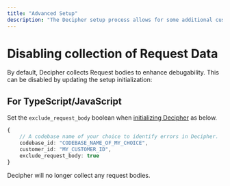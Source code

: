 ```yaml
---
title: "Advanced Setup"
description: "The Decipher setup process allows for some additional customizability beyond the defaults."
---
```


# Disabling collection of Request Data
By default, Decipher collects Request bodies to enhance debugability. This can be disabled by updating the setup initialization:

## For TypeScript/JavaScript
Set the `exclude_request_body` boolean when [initializing Decipher](/intro) as below.
```typescript
{
    // A codebase name of your choice to identify errors in Decipher.
    codebase_id: "CODEBASE_NAME_OF_MY_CHOICE",
    customer_id: "MY_CUSTOMER_ID",
    exclude_request_body: true
}
```
Decipher will no longer collect any request bodies.